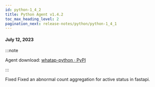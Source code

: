 ```yaml
---
id: python-1_4_2
title: Python Agent v1.4.2
toc_max_heading_level: 2
pagination_next: release-notes/python/python-1_4_1
---
```


#### July 12, 2023

:::note

Agent download: [whatap-python · PyPI](https://pypi.org/project/whatap-python/1.4.2/)

:::

<p><Status>Fixed</Status> Fixed an abnormal count aggregation for active status in fastapi.</p>
